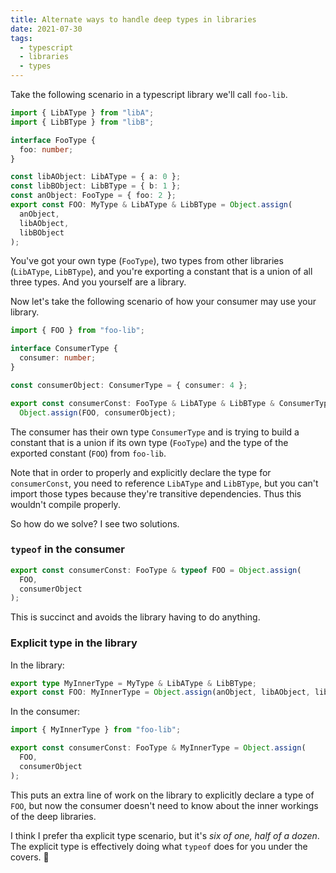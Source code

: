 ```yaml
---
title: Alternate ways to handle deep types in libraries
date: 2021-07-30
tags:
  - typescript
  - libraries
  - types
---
```


Take the following scenario in a typescript library we'll call `foo-lib`.

```typescript
import { LibAType } from "libA";
import { LibBType } from "libB";

interface FooType {
  foo: number;
}

const libAObject: LibAType = { a: 0 };
const libBObject: LibBType = { b: 1 };
const anObject: FooType = { foo: 2 };
export const FOO: MyType & LibAType & LibBType = Object.assign(
  anObject,
  libAObject,
  libBObject
);
```

You've got your own type (`FooType`), two types from other libraries (`LibAType`, `LibBType`),
and you're exporting a constant that is a union of all three types.
And you yourself are a library.

Now let's take the following scenario of how your consumer may use your library.

```typescript
import { FOO } from "foo-lib";

interface ConsumerType {
  consumer: number;
}

const consumerObject: ConsumerType = { consumer: 4 };

export const consumerConst: FooType & LibAType & LibBType & ConsumerType =
  Object.assign(FOO, consumerObject);
```

The consumer has their own type `ConsumerType` and is trying to build a constant that is a union if its own type (`FooType`)
and the type of the exported constant (`FOO`) from `foo-lib`.

Note that in order to properly and explicitly declare the type for `consumerConst`, you need to reference `LibAType` and `LibBType`,
but you can't import those types because they're transitive dependencies. Thus this wouldn't compile properly.

So how do we solve? I see two solutions.

### `typeof` in the consumer

```typescript
export const consumerConst: FooType & typeof FOO = Object.assign(
  FOO,
  consumerObject
);
```

This is succinct and avoids the library having to do anything.

### Explicit type in the library

In the library:

```typescript
export type MyInnerType = MyType & LibAType & LibBType;
export const FOO: MyInnerType = Object.assign(anObject, libAObject, libBObject);
```

In the consumer:

```typescript
import { MyInnerType } from "foo-lib";

export const consumerConst: FooType & MyInnerType = Object.assign(
  FOO,
  consumerObject
);
```

This puts an extra line of work on the library to explicitly declare a type of `FOO`,
but now the consumer doesn't need to know about the inner workings of the deep libraries.

I think I prefer tha explicit type scenario, but it's _six of one, half of a dozen_.
The explicit type is effectively doing what `typeof` does for you under the covers. 🤷
